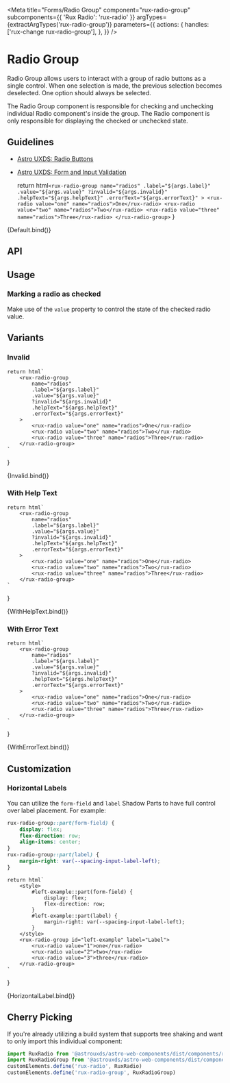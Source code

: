 
<Meta
    title="Forms/Radio Group"
    component="rux-radio-group"
    subcomponents={{ 'Rux Radio': 'rux-radio' }}
    argTypes={extractArgTypes('rux-radio-group')}
    parameters={{
        actions: {
            handles: ['rux-change rux-radio-group'],
        },
    }}
/>

# Radio Group

Radio Group allows users to interact with a group of radio buttons as a single control. When one selection is made, the previous selection becomes deselected. One option should always be selected.

The Radio Group component is responsible for checking and unchecking individual Radio component's inside the group. The Radio component is only responsible for displaying the checked or unchecked state.

## Guidelines

-   [Astro UXDS: Radio Buttons](https://www.astrouxds.com/ui-components/radio-button)
-   [Astro UXDS: Form and Input Validation](https://www.astrouxds.com/ui-components/validation)

    return html`
        <rux-radio-group
            name="radios"
            .label="${args.label}"
            .value="${args.value}"
            ?invalid="${args.invalid}"
            .helpText="${args.helpText}"
            .errorText="${args.errorText}"
        >
            <rux-radio value="one" name="radios">One</rux-radio>
            <rux-radio value="two" name="radios">Two</rux-radio>
            <rux-radio value="three" name="radios">Three</rux-radio>
        </rux-radio-group>
    `
}

<Canvas>
    <Story
        args={{
            name: 'radios',
            label: 'Radio group',
        }}
        name="Default"
    >
        {Default.bind()}
    </Story>
</Canvas>

## API

<ArgsTable of="rux-radio-group" />

## Usage

### Marking a radio as checked

Make use of the `value` property to control the state of the checked radio value.

## Variants

### Invalid

    return html`
        <rux-radio-group
            name="radios"
            .label="${args.label}"
            .value="${args.value}"
            ?invalid="${args.invalid}"
            .helpText="${args.helpText}"
            .errorText="${args.errorText}"
        >
            <rux-radio value="one" name="radios">One</rux-radio>
            <rux-radio value="two" name="radios">Two</rux-radio>
            <rux-radio value="three" name="radios">Three</rux-radio>
        </rux-radio-group>
    `
}

<Canvas>
    <Story
        args={{
            name: 'radios',
            label: 'Radio group',
            invalid: true,
        }}
        name="Invalid"
    >
        {Invalid.bind()}
    </Story>
</Canvas>

### With Help Text

    return html`
        <rux-radio-group
            name="radios"
            .label="${args.label}"
            .value="${args.value}"
            ?invalid="${args.invalid}"
            .helpText="${args.helpText}"
            .errorText="${args.errorText}"
        >
            <rux-radio value="one" name="radios">One</rux-radio>
            <rux-radio value="two" name="radios">Two</rux-radio>
            <rux-radio value="three" name="radios">Three</rux-radio>
        </rux-radio-group>
    `
}

<Canvas>
    <Story
        args={{
            name: 'radios',
            label: 'Radio group',
            helpText: 'Help text',
        }}
        name="With Help Text"
    >
        {WithHelpText.bind()}
    </Story>
</Canvas>

### With Error Text

    return html`
        <rux-radio-group
            name="radios"
            .label="${args.label}"
            .value="${args.value}"
            ?invalid="${args.invalid}"
            .helpText="${args.helpText}"
            .errorText="${args.errorText}"
        >
            <rux-radio value="one" name="radios">One</rux-radio>
            <rux-radio value="two" name="radios">Two</rux-radio>
            <rux-radio value="three" name="radios">Three</rux-radio>
        </rux-radio-group>
    `
}

<Canvas>
    <Story
        args={{
            name: 'radios',
            label: 'Radio group',
            errorText: 'Error text',
        }}
        name="With Error Text"
    >
        {WithErrorText.bind()}
    </Story>
</Canvas>

## Customization

### Horizontal Labels

You can utilize the `form-field` and `label` Shadow Parts to have full control over label placement. For example:

```css
rux-radio-group::part(form-field) {
    display: flex;
    flex-direction: row;
    align-items: center;
}
rux-radio-group::part(label) {
    margin-right: var(--spacing-input-label-left);
}
```

    return html`
        <style>
            #left-example::part(form-field) {
                display: flex;
                flex-direction: row;
            }
            #left-example::part(label) {
                margin-right: var(--spacing-input-label-left);
            }
        </style>
        <rux-radio-group id="left-example" label="Label">
            <rux-radio value="1">one</rux-radio>
            <rux-radio value="2">two</rux-radio>
            <rux-radio value="3">three</rux-radio>
        </rux-radio-group>
    `
}

<Canvas>
    <Story name="Horizontal Label">{HorizontalLabel.bind()}</Story>
</Canvas>

## Cherry Picking

If you're already utilizing a build system that supports tree shaking and want to only import this individual component:

```js
import RuxRadio from '@astrouxds/astro-web-components/dist/components/rux-radio.js'
import RuxRadioGroup from '@astrouxds/astro-web-components/dist/components/rux-radio-group.js'
customElements.define('rux-radio', RuxRadio)
customElements.define('rux-radio-group', RuxRadioGroup)
```
